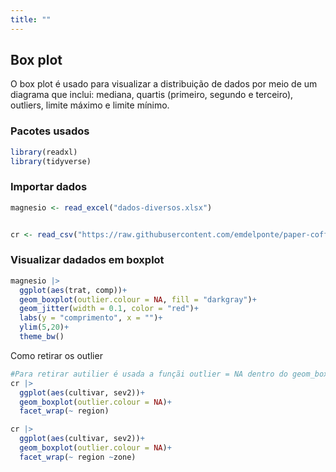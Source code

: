 ```yaml
---
title: ""
---
```


## **Box plot**

O box plot é usado para visualizar a distribuição de dados por meio de um diagrama que inclui: mediana, quartis (primeiro, segundo e terceiro), outliers, limite máximo e limite mínimo.

### Pacotes usados

```r
library(readxl)
library(tidyverse)
```

### Importar dados
```r
magnesio <- read_excel("dados-diversos.xlsx")


cr <- read_csv("https://raw.githubusercontent.com/emdelponte/paper-coffee-rust-Ethiopia/master/data/survey_clean.csv")
```

### Visualizar dadados em boxplot
```r
magnesio |> 
  ggplot(aes(trat, comp))+
  geom_boxplot(outlier.colour = NA, fill = "darkgray")+
  geom_jitter(width = 0.1, color = "red")+
  labs(y = "comprimento", x = "")+
  ylim(5,20)+
  theme_bw()
```


Como retirar os outlier
```r
#Para retirar autilier é usada a funçãi outlier = NA dentro do geom_boxplot
cr |> 
  ggplot(aes(cultivar, sev2))+
  geom_boxplot(outlier.colour = NA)+
  facet_wrap(~ region)
```

```r
cr |> 
  ggplot(aes(cultivar, sev2))+
  geom_boxplot(outlier.colour = NA)+
  facet_wrap(~ region ~zone)
```
